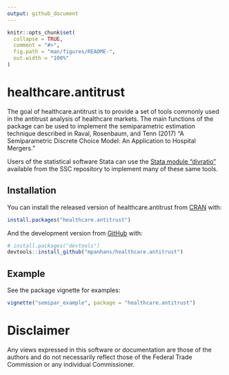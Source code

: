 ```yaml
---
output: github_document
---
```


<!-- README.md is generated from README.Rmd. Please edit that file -->

```r
knitr::opts_chunk$set(
  collapse = TRUE,
  comment = "#>",
  fig.path = "man/figures/README-",
  out.width = "100%"
)
```

# healthcare.antitrust

<!-- badges: start -->
<!-- badges: end -->

The goal of healthcare.antitrust is to provide a set of tools commonly used in the antitrust analysis of healthcare markets. The main functions of the package can be used to implement the semiparametric estimation technique described in Raval, Rosenbaum, and Tenn (2017) "A Semiparametric Discrete Choice Model: An Application to Hospital Mergers."

Users of the statistical software Stata can use the [Stata module "divratio"](https://econpapers.repec.org/software/bocbocode/S459169.htm) available from the SSC repository to implement many of these same tools.

## Installation

You can install the released version of healthcare.antitrust from [CRAN](https://CRAN.R-project.org) with:

``` r
install.packages("healthcare.antitrust")
```

And the development version from [GitHub](https://github.com/) with:

``` r
# install.packages("devtools")
devtools::install_github("mpanhans/healthcare.antitrust")
```
## Example

See the package vignette for examples:
``` r
vignette("semipar_example", package = "healthcare.antitrust")
```


# Disclaimer

<!-- This software contains materials that originally came from the U.S. Federal Trade Commission (FTC) and is in the public domain. -->

<!-- No warranty, expressed or implied, is made by the authors or the FTC as to the the accuracy and functioning of the program and related program material nor shall the fact of distribution constitute any such warranty, and no responsibility is assumed by the authors or the FTC in connection therewith. -->

Any views expressed in this software or documentation are those of the authors and do not necessarily reflect those of the Federal Trade Commission or any individual Commissioner.

<!-- What is special about using `README.Rmd` instead of just `README.md`? You can include R chunks like so: -->

<!-- ```{r cars} -->
<!-- summary(cars) -->
<!-- ``` -->

<!-- You'll still need to render `README.Rmd` regularly, to keep `README.md` up-to-date. -->

<!-- You can also embed plots, for example: -->

<!-- ```{r pressure, echo = FALSE} -->
<!-- plot(pressure) -->
<!-- ``` -->

<!-- In that case, don't forget to commit and push the resulting figure files, so they display on GitHub! -->
